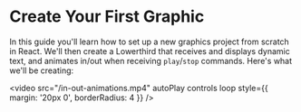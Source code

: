 # Create Your First Graphic

In this guide you'll learn how to set up a new graphics project from scratch in React. 
We'll then create a Lowerthird that receives and displays dynamic text, and animates 
in/out when receiving `play`/`stop` commands. Here's what we'll be creating:

<video src="/in-out-animations.mp4" autoPlay controls loop style={{ margin: '20px 0', borderRadius: 4 }} />
